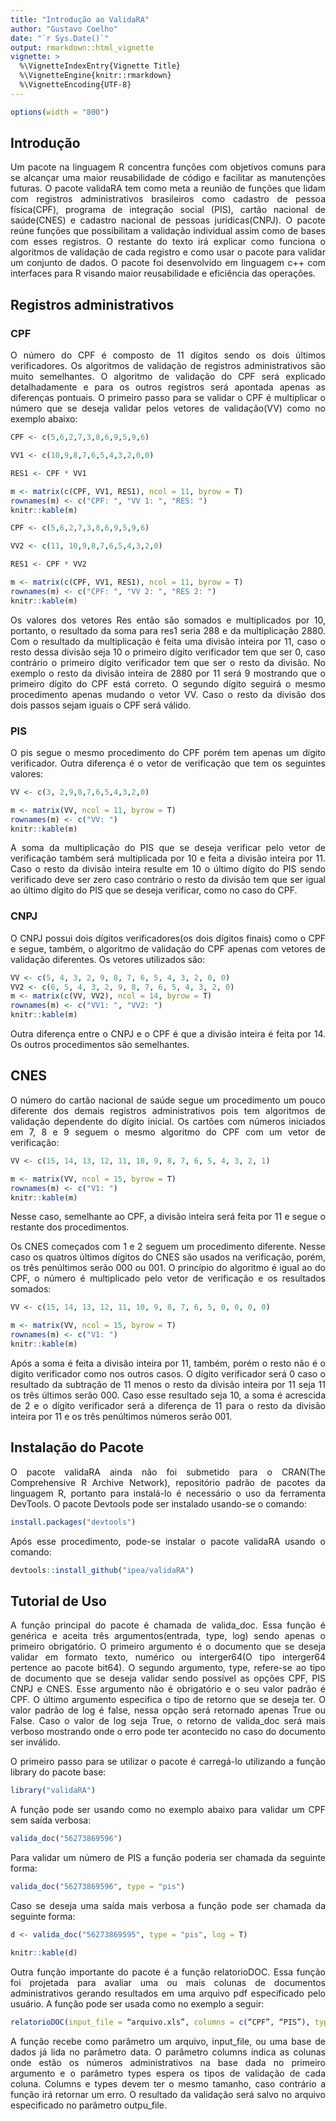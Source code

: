 ```yaml
---
title: "Introdução ao ValidaRA"
author: "Gustavo Coelho"
date: "`r Sys.Date()`"
output: rmarkdown::html_vignette
vignette: >
  %\VignetteIndexEntry{Vignette Title}
  %\VignetteEngine{knitr::rmarkdown}
  %\VignetteEncoding{UTF-8}
---
```


<style>
  body { text-align: justify }
</style>

```r
options(width = "800")
```


## Introdução

Um pacote na linguagem R concentra funções com objetivos comuns para se alcançar uma maior reusabilidade de código e facilitar as manutenções futuras. O pacote validaRA tem como meta a reunião de funções que lidam com registros administrativos brasileiros como cadastro de pessoa física(CPF), programa de integração social (PIS), cartão nacional de saúde(CNES) e cadastro nacional de pessoas jurídicas(CNPJ). O pacote reúne funções que possibilitam a validação individual assim como de bases com esses registros. O restante do texto irá explicar como funciona o algoritmos de validação de cada registro e como usar o pacote para validar um conjunto de dados.  O pacote foi desenvolvido em linguagem c++ com interfaces para R visando maior reusabilidade e eficiência das operações. 

## Registros administrativos
### CPF

O número do CPF é composto de 11 dígitos sendo os dois últimos verificadores. Os algoritmos de validação de registros administrativos são muito semelhantes. O algoritmo de validação do CPF será explicado detalhadamente e para os outros registros será apontada apenas as diferenças pontuais. O primeiro passo para se validar o CPF é multiplicar o número que se deseja validar pelos vetores de validação(VV) como no exemplo abaixo:

```r

CPF <- c(5,6,2,7,3,8,6,9,5,9,6)

VV1 <- c(10,9,8,7,6,5,4,3,2,0,0)

RES1 <- CPF * VV1

m <- matrix(c(CPF, VV1, RES1), ncol = 11, byrow = T)
rownames(m) <- c("CPF: ", "VV 1: ", "RES: ")
knitr::kable(m)
```

```r

CPF <- c(5,6,2,7,3,8,6,9,5,9,6)

VV2 <- c(11, 10,9,8,7,6,5,4,3,2,0)

RES1 <- CPF * VV2

m <- matrix(c(CPF, VV1, RES1), ncol = 11, byrow = T)
rownames(m) <- c("CPF: ", "VV 2: ", "RES 2: ")
knitr::kable(m)
```

Os valores dos vetores Res então são somados e multiplicados por 10, portanto, o resultado da soma para res1 seria 288 e da multiplicação 2880.  Com o resultado da multiplicação é feita uma divisão inteira por 11, caso o resto dessa divisão seja 10 o primeiro dígito verificador tem que ser 0, caso contrário o primeiro dígito verificador tem que ser o resto da divisão. No exemplo o resto da divisão inteira de 2880 por 11 será 9 mostrando que o primeiro dígito do CPF está correto. O segundo dígito seguirá o mesmo procedimento apenas mudando o vetor VV.  Caso o resto da divisão dos dois passos sejam iguais o CPF será válido. 

### PIS

O pis segue o mesmo procedimento do CPF porém tem apenas um dígito verificador. Outra diferença é o vetor de verificação que tem os seguintes valores:

```r

VV <- c(3, 2,9,8,7,6,5,4,3,2,0)

m <- matrix(VV, ncol = 11, byrow = T)
rownames(m) <- c("VV: ")
knitr::kable(m)
```

A soma da multiplicação do PIS que se deseja verificar pelo vetor de verificação também será multiplicada por 10 e feita a divisão inteira por 11. Caso o resto da divisão inteira resulte em 10 o último dígito do PIS sendo verificado deve ser zero caso contrário o resto da divisão tem que ser igual ao último dígito do PIS que se deseja verificar, como no caso do CPF. 

### CNPJ

O CNPJ possui dois dígitos verificadores(os dois dígitos finais) como o CPF e segue, também, o algoritmo de validação do CPF apenas com vetores de validação diferentes. Os vetores utilizados são:

```r

VV <- c(5, 4, 3, 2, 9, 8, 7, 6, 5, 4, 3, 2, 0, 0)
VV2 <- c(6, 5, 4, 3, 2, 9, 8, 7, 6, 5, 4, 3, 2, 0)
m <- matrix(c(VV, VV2), ncol = 14, byrow = T)
rownames(m) <- c("VV1: ", "VV2: ")
knitr::kable(m)
```

Outra diferença entre o CNPJ e o CPF é que a divisão inteira é feita por 14. Os outros procedimentos são semelhantes. 

## CNES
O número do cartão nacional de saúde segue um procedimento um pouco diferente dos demais registros administrativos pois tem algoritmos de validação dependente do dígito inicial. Os cartões com números iniciados em 7, 8 e 9 seguem o mesmo algoritmo do CPF com um vetor de verificação:

```r

VV <- c(15, 14, 13, 12, 11, 10, 9, 8, 7, 6, 5, 4, 3, 2, 1)

m <- matrix(VV, ncol = 15, byrow = T)
rownames(m) <- c("V1: ")
knitr::kable(m)
```

Nesse caso, semelhante ao CPF, a divisão inteira será feita por 11 e segue o restante dos procedimentos. 

Os CNES começados com 1 e 2 seguem um procedimento diferente. Nesse caso os quatros últimos dígitos do CNES são usados na verificação, porém, os três penúltimos serão 000 ou 001. O princípio do algoritmo é igual ao do CPF, o número é multiplicado pelo vetor de verificação e os resultados somados:

```r

VV <- c(15, 14, 13, 12, 11, 10, 9, 8, 7, 6, 5, 0, 0, 0, 0)

m <- matrix(VV, ncol = 15, byrow = T)
rownames(m) <- c("V1: ")
knitr::kable(m)
```

Após a soma é feita a divisão inteira por 11, também, porém o resto não é o dígito verificador como nos outros casos.  O dígito verificador será 0 caso o resultado da subtração de 11 menos o resto da divisão inteira por 11 seja 11 os três últimos serão 000. Caso esse resultado seja 10, a soma é acrescida de 2 e o dígito verificador será a diferença de 11 para o resto da divisão inteira por 11 e os três penúltimos números serão 001.     

## Instalação do Pacote
O pacote validaRA ainda não foi submetido para o CRAN(The Comprehensive R Archive Network), repositório padrão de pacotes da linguagem R, portanto para instalá-lo é necessário o uso da ferramenta DevTools. O  pacote Devtools pode ser instalado usando-se o comando:

```r
install.packages("devtools")
```


Após esse procedimento, pode-se instalar o pacote validaRA usando o comando:
```r
devtools::install_github("ipea/validaRA")
```

	

## Tutorial de Uso
A função principal do pacote é chamada de valida_doc. Essa função é genérica e aceita três argumentos(entrada, type, log) sendo apenas o primeiro obrigatório. O primeiro argumento é o documento que se deseja validar em formato texto, numérico ou interger64(O tipo interger64 pertence ao pacote bit64). O segundo argumento, type, refere-se ao tipo de documento que se deseja validar sendo possível as opções CPF, PIS CNPJ e CNES. Esse argumento não é obrigatório e o seu valor padrão é CPF. O último argumento especifica o tipo de retorno que se deseja ter. O valor padrão de log é false, nessa opção será retornado apenas True ou False. Caso o valor de log seja True, o retorno de valida_doc será mais verboso mostrando onde o erro pode ter acontecido no caso do documento ser inválido. 

O primeiro passo para se utilizar o pacote é carregá-lo utilizando a função library do pacote base:

```r
library("validaRA")
```


A função pode ser usando como no exemplo abaixo para validar um CPF sem saída verbosa:

```r
valida_doc("56273869596")
```


Para validar um número de PIS a função poderia ser chamada da seguinte forma:

```r
valida_doc("56273869596", type = "pis")
```


Caso se deseja uma saída mais verbosa a função pode ser chamada da seguinte forma:

```r
d <- valida_doc("56273869595", type = "pis", log = T)

```

```r
knitr::kable(d)
```

Outra função importante do pacote é a função relatorioDOC. Essa função foi projetada para avaliar uma ou mais colunas de documentos administrativos gerando resultados em uma arquivo pdf especificado pelo usuário. A função pode ser usada como no exemplo a seguir:

```r
relatorioDOC(input_file = “arquivo.xls”, columns = c(“CPF”, “PIS”), types = c(“cpf”, “pis”),     output_filename = “resultado.pdf”)
```


A função recebe como parâmetro um arquivo, input_file, ou uma base de dados já lida no parâmetro data. O parâmetro columns  indica as colunas onde estão os números administrativos na base dada no primeiro argumento e o parâmetro types espera os tipos de validação de cada coluna. Columns e types devem ter o mesmo tamanho, caso contrário a função irá retornar um erro. O resultado da validação será salvo no arquivo especificado no parâmetro outpu_file. 


